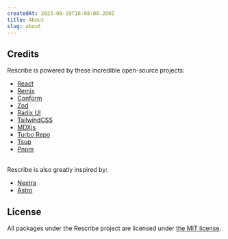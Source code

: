 ```yaml
---
createdAt: 2023-09-19T16:08:00.200Z
title: About
slug: about
---
```


## Credits

Rescribe is powered by these incredible open-source projects:

* [React](https://react.dev/)
* [Remix](https://remix.run/)
* [Conform](https://conform.guide/)
* [Zod](https://zod.dev/)
* [Radix UI](https://www.radix-ui.com/)
* [TailwindCSS](https://tailwindcss.com/)
* [MDXjs](https://mdxjs.com/)
* [Turbo Repo](https://turbo.build/repo)
* [Tsup](https://tsup.egoist.dev/)
* [Pnpm](https://pnpm.io/)

\
Rescribe is also greatly inspired by:

* [Nextra](https://nextra.site/)
* [Astro](https://astro.build)

## License

All packages under the Rescribe project are licensed under [the MIT license](https://opensource.org/license/mit/).
